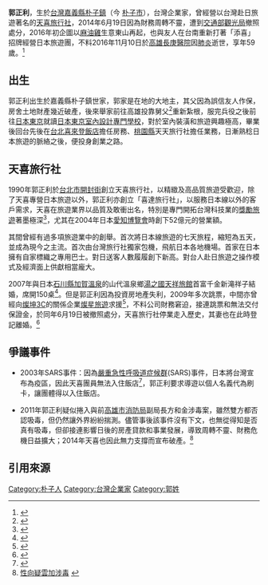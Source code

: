 {{Infobox_officeholder
| name =郭正利
| image name =
| width =
| now = 企業家
| period = 
| birthname =
| other_names =
| sex =男
| date of birth = {{birth date|1957|11|28}}
| place of birth = {{TW}}[[嘉義縣|嘉義縣]][[朴子鎮|朴子鎮]]
| date of death = {{death_date_and_age|2016|11|10|1957|11|28}}
| place of death ={{TWN}}[[高雄市|高雄市]][[鳥松區|鳥松區]][[高雄長庚醫院|高雄長庚醫院]]
| nationality ={{ROC}}
| residence =
| party =
| religion =
| spouse = [[新滝祥子|新滝祥子]](2007年-2015年，離婚)
| relatives =
| educate =*日本東京室內設計專門學校
| past =*天喜旅行社 創辦人、總裁(已停業)
*前喜達旅行社 創辦人、總裁(已停業)
| work = 
| award = 
}}

'''郭正利'''{{BD|1957年|11月28日|2016年|11月10日|}}，生於[[台灣|台灣]][[嘉義縣|嘉義縣]][[朴子鎮|朴子鎮]]（今 [[朴子市|朴子市]]），台灣企業家，曾經營以台灣赴日旅遊著名的[[天喜旅行社|天喜旅行社]]，2014年6月19日因為財務周轉不靈，遭到[[中華民國交通部|交通部]][[觀光局|觀光局]]撤照處分，2016年初企圖以[[麻油雞|麻油雞]]生意東山再起，也與友人在台南重新打著「添喜」招牌經營日本旅遊團，不料2016年11月10日於[[高雄|高雄]][[長庚醫院|長庚醫院]]因[[肺炎|肺炎]]逝世，享年59歲。<ref>{{Cite web |url=http://www.appledaily.com.tw/realtimenews/article/new/20161111/986556/ |title=40億總裁郭正利病逝　為償債奮戰至死 |accessdate=2016-11-11 |archive-date=2016-11-12 |archive-url=https://web.archive.org/web/20161112020850/http://www.appledaily.com.tw/realtimenews/article/new/20161111/986556/ |dead-url=no }}</ref>

==出生==
郭正利出生於嘉義縣朴子鎮世家，郭家是在地的大地主，其父因為誤信友人作保，房舍土地財產幾近破產，後來舉家前往高雄投靠舅父<ref>{{Cite web |url=http://www.appledaily.com.tw/realtimenews/article/new/20151225/761289/ |title=郭正利擬定還款計畫 |accessdate=2016-11-11 |archive-date=2016-11-12 |archive-url=https://web.archive.org/web/20161112212003/http://www.appledaily.com.tw/realtimenews/article/new/20151225/761289/ |dead-url=no }}</ref>重新紮根，服完兵役之後前往[[日本|日本]][[東京|東京]]就讀[[日本|日本]][[東京室內設計專門學校|東京室內設計專門學校]]，對於室內裝潢和旅遊興趣極高，畢業後回台先後在[[喜來登飯店|台北喜來登飯店]]擔任房務、[[桃園縣|桃園縣]]天天旅行社擔任業務，日漸熟稔日本旅遊的脈絡之後，便投身創業之路。

==天喜旅行社==
1990年郭正利於[[台北市|台北市]][[開封街|開封街]]創立天喜旅行社，以精緻及高品質旅遊受歡迎，除了天喜專營日本旅遊以外，郭正利亦創立「喜達旅行社」，以服務日本線以外的客戶需求，天喜在旅遊業界以品質及敢衝出名，特別是專門開拓台灣科技業的[[獎勵旅遊|獎勵旅遊]]著墨極深<ref>{{Cite web |url=http://tip.abacus.com.tw/look/index_2.jsp?contentNbr=1725&contImg=3 |title=精緻細膩為原則 服務至上為宗旨 「天喜．喜達」獎勵旅遊 堅持就給你最好的！ |accessdate=2016-11-11 |archive-date=2016-11-13 |archive-url=https://web.archive.org/web/20161113033400/http://tip.abacus.com.tw/look/index_2.jsp?contentNbr=1725&contImg=3 |dead-url=no }}</ref>，尤其在2004年日本[[愛知博覽會|愛知博覽會]]時創下52億元的營業額。

其間曾經有過多項旅遊業中的創舉。首次將日本線旅遊的七天旅程，縮短為五天，並成為現今之主流。首次由台灣旅行社獨家包機，飛航日本各地機場。首家在日本擁有自家標織之專用巴士。對日送客人數履履創下新高。對台人赴日旅遊之操作模式及經濟面上供獻相當龐大。

2007年與日本[[石川縣|石川縣]][[加賀溫泉|加賀溫泉]]的山代溫泉鄉[[湯之國天祥旅館|湯之國天祥旅館]]首富千金新滝祥子結婚，席開150桌<ref>{{Cite web |url=http://www.appledaily.com.tw/appledaily/article/headline/20110721/33542839/ |title=天喜老闆娶日名媛 曾被爆是幌子 |accessdate=2016-11-12 |archive-date=2016-11-13 |archive-url=https://web.archive.org/web/20161113033833/http://www.appledaily.com.tw/appledaily/article/headline/20110721/33542839/ |dead-url=no }}</ref>。但是郭正利因為投資房地產失利，2009年多次跳票，中間亦曾經向[[燦坤3C|燦坤3C]]的關係企業[[燦星旅遊|燦星旅遊]]求援<ref>{{Cite web |url=http://www.nownews.com/n/2009/06/27/916770 |title=燦星人員撤出　天喜申請停業 |accessdate=2016-11-11 |archive-date=2016-11-13 |archive-url=https://web.archive.org/web/20161113032854/http://www.nownews.com/n/2009/06/27/916770 |dead-url=no }}</ref>，不料公司財務窘迫，接連跳票和無法交付保證金，於同年6月19日被撤照處分，天喜旅行社停業走入歷史，其妻也在此時登記離婚。<ref>{{Cite web |url=http://www.chinatimes.com/realtimenews/20161110007325-260405 |title=郭正利大起大落 曾陷性向疑雲日本嬌妻力挺 |accessdate=2016-11-11 |archive-date=2016-11-11 |archive-url=https://web.archive.org/web/20161111145219/http://www.chinatimes.com/realtimenews/20161110007325-260405 |dead-url=no }}</ref>

==爭議事件==
*2003年SARS事件：因為[[嚴重急性呼吸道症候群|嚴重急性呼吸道症候群]](SARS)事件，日本將台灣宣布為疫區，因此天喜團員無法入住飯店<ref>{{Cite web |url=http://old.ltn.com.tw/2003/new/may/19/today-sars10.htm |title=日部份飯店拒收台灣團 |accessdate=2016-11-11 |archive-date=2016-11-13 |archive-url=https://web.archive.org/web/20161113114505/http://old.ltn.com.tw/2003/new/may/19/today-sars10.htm |dead-url=no }}</ref>，郭正利要求導遊以個人名義代為刷卡，讓團體得以入住飯店。

*2011年郭正利疑似捲入與前[[高雄市|高雄市]][[消防局|消防局]]副局長方和金涉毒案，雖然雙方都否認吸毒，但仍然讓外界紛紛揣測。儘管事後該事件沒有下文，也無從得知是否真有吸毒，但卻接連影響日後的房產貸款和事業發展，導致周轉不靈、財務危機日益擴大；2014年天喜也因此無力支撐而宣布破產。<ref>[http://hk.huaxia.com/jjtw/dnsh/2011/07/2506299.html 性向疑雲加涉毒] {{webarchive|url=https://web.archive.org/web/20161220175614/http://hk.huaxia.com/jjtw/dnsh/2011/07/2506299.html |date=2016-12-20 }}</ref>

==引用來源==

[[Category:朴子人|Category:朴子人]]
[[Category:台灣企業家|Category:台灣企業家]]
[[Category:郭姓|Category:郭姓]]